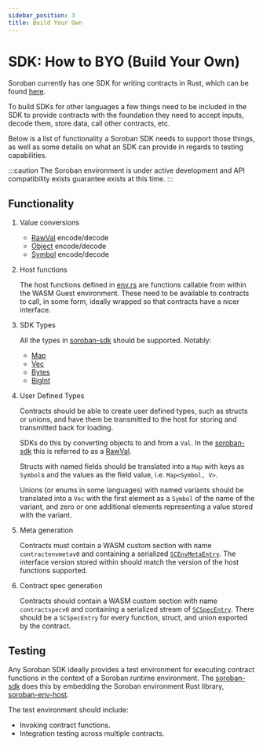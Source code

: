 ```yaml
---
sidebar_position: 3
title: Build Your Own
---
```


# SDK: How to BYO (Build Your Own)

Soroban currently has one SDK for writing contracts in Rust, which can be found
[here][soroban-sdk].

To build SDKs for other languages a few things need to be included in the SDK to
provide contracts with the foundation they need to accept inputs, decode them,
store data, call other contracts, etc.

Below is a list of functionality a Soroban SDK needs to support those things, as
well as some details on what an SDK can provide in regards to testing
capabilities.

:::caution
The Soroban environment is under active development and API compatibility exists
guarantee exists at this time.
:::

## Functionality

1. Value conversions

   - [RawVal] encode/decode
   - [Object] encode/decode
   - [Symbol] encode/decode

3. Host functions

   The host functions defined in [env.rs] are functions callable from within the
   WASM Guest environment. These need to be available to contracts to call, in
   some form, ideally wrapped so that contracts have a nicer interface.

5. SDK Types

   All the types in [soroban-sdk](https://docs.rs/soroban-sdk) should be
   supported. Notably:
   - [Map]
   - [Vec]
   - [Bytes]
   - [BigInt]

1. User Defined Types

   Contracts should be able to create user defined types, such as structs or
   unions, and have them be transmitted to the host for storing and transmitted
   back for loading.

   SDKs do this by converting objects to and from a `Val`. In the [soroban-sdk]
   this is referred to as a [RawVal].

   Structs with named fields should be translated into a `Map` with keys as
   `Symbol`s and the values as the field value, i.e. `Map<Symbol, V>`.

   Unions (or enums in some languages) with named variants should be translated
   into a `Vec` with the first element as a `Symbol` of the name of the variant,
   and zero or one additional elements representing a value stored with the
   variant.

7. Meta generation

   Contracts must contain a WASM custom section with name `contractenvmetav0`
   and containing a serialized [`SCEnvMetaEntry`].  The interface version stored
   within should match the version of the host functions supported.

9. Contract spec generation

   Contracts should contain a WASM custom section with name `contractspecv0` and
   containing a serialized stream of [`SCSpecEntry`].  There should be a
   `SCSpecEntry` for every function, struct, and union exported by the contract.

## Testing

Any Soroban SDK ideally provides a test environment for executing contract
functions in the context of a Soroban runtime environment. The [soroban-sdk]
does this by embedding the Soroban environment Rust library, [soroban-env-host].

The test environment should include:

- Invoking contract functions.
- Integration testing across multiple contracts.

[soroban-sdk]: https://docs.rs/soroban-sdk.
[soroban-env-host]: https://github.com/stellar/rs-soroban-env
[RawVal]: https://github.com/stellar/rs-soroban-env/blob/main/soroban-env-common/src/raw_val.rs
[Object]: https://github.com/stellar/rs-soroban-env/blob/main/soroban-env-common/src/object.rs
[Symbol]: https://github.com/stellar/rs-soroban-env/blob/main/soroban-env-common/src/symbol.rs
[env.rs]: https://github.com/stellar/rs-soroban-env/blob/main/soroban-env-common/src/env.rs
[Map]: https://github.com/stellar/rs-soroban-sdk/blob/main/soroban-sdk/src/map.rs
[Vec]: https://github.com/stellar/rs-soroban-sdk/blob/main/soroban-sdk/src/vec.rs
[Bytes]: https://github.com/stellar/rs-soroban-sdk/blob/main/soroban-sdk/src/bytes.rs
[BigInt]: https://github.com/stellar/rs-soroban-sdk/blob/main/soroban-sdk/src/bigint.rs
[`SCEnvMetaEntry`]: https://github.com/stellar/rs-stellar-xdr/blob/main/xdr/next/Stellar-contract-env-meta.x
[`SCSpecEntry`]: https://github.com/stellar/rs-stellar-xdr/blob/main/xdr/next/Stellar-contract-spec.x
